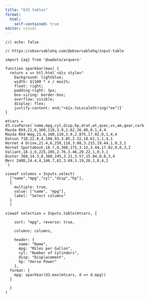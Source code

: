 ```yaml
---
title: "OJS tables"
format:
  html:
    self-contained: true
editor: visual
---
```


```ojs
//| echo: false

// https://observablehq.com/@observablehq/input-table

import {aq} from '@uwdata/arquero'

function sparkbar(max) {
  return x => htl.html`<div style="
    background: lightblue;
    width: ${100 * x / max}%;
    float: right;
    padding-right: 3px;
    box-sizing: border-box;
    overflow: visible;
    display: flex;
    justify-content: end;">${x.toLocaleString("en")}`
}

mtcars = d3.csvParse(`name,mpg,cyl,disp,hp,drat,wt,qsec,vs,am,gear,carb
Mazda RX4,21,6,160,110,3.9,2.62,16.46,0,1,4,4
Mazda RX4 Wag,21,6,160,110,3.9,2.875,17.02,0,1,4,4
Datsun 710,22.8,4,108,93,3.85,2.32,18.61,1,1,4,1
Hornet 4 Drive,21.4,6,258,110,3.08,3.215,19.44,1,0,3,1
Hornet Sportabout,18.7,8,360,175,3.15,3.44,17.02,0,0,3,2
Valiant,18.1,6,225,105,2.76,3.46,20.22,1,0,3,1
Duster 360,14.3,8,360,245,3.21,3.57,15.84,0,0,3,4
Merc 240D,24.4,4,146.7,62,3.69,3.19,20,1,0,4,2
`)

viewof columns = Inputs.select(
  ["name","mpg","cyl","disp","hp"],
  {
    multiple: true,
    value: ["name", "mpg"],
    label: "Select columns"
  }
  )

viewof selection = Inputs.table(mtcars, {
  
    sort: "mpg", reverse: true,
    
    columns: columns,
  
    header: {
      name: "Name",
      mpg: "Miles per Gallon",
      cyl: "Number of Cylinders",
      disp: "Displacement",
      hp: "Horse Power"
    },
  format: {
    mpg: sparkbar(d3.max(mtcars, d => d.mpg))
  }
    
  }
)


```
